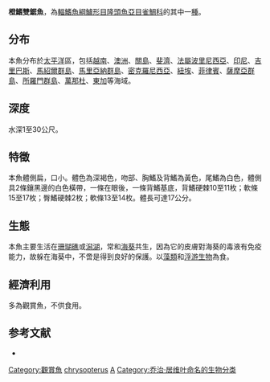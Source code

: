 {{Speciesbox
| name = 橙鰭雙鋸魚
| image = Amphiprion chrysopterus by NPS.jpg
| image_width = 250px
| status = NE
| genus = Amphiprion
| species = chrysopterus
| authority = [[Cuvier|Cuvier]], 1830
| synonyms = 
}}

'''橙鰭雙鋸魚'''，為[[輻鰭魚綱|輻鰭魚綱]][[鱸形目|鱸形目]][[隆頭魚亞目|隆頭魚亞目]][[雀鯛科|雀鯛科]]的其中一[[種|種]]。

==分布==
本魚分布於[[太平洋|太平洋]]區，包括[[越南|越南]]、[[澳洲|澳洲]]、[[關島|關島]]、[[斐濟|斐濟]]、[[法屬波里尼西亞|法屬波里尼西亞]]、[[印尼|印尼]]、[[吉里巴斯|吉里巴斯]]、[[馬紹爾群島|馬紹爾群島]]、[[馬里亞納群島|馬里亞納群島]]、[[密克羅尼西亞|密克羅尼西亞]]、[[紐埃|紐埃]]、[[菲律賓|菲律賓]]、[[薩摩亞群島|薩摩亞群島]]、[[所羅門群島|所羅門群島]]、[[萬那杜|萬那杜]]、[[東加|東加]]等海域。

==深度==
水深1至30公尺。

==特徵==
本魚體側扁，口小。體色為深褐色，吻部、胸鰭及背鰭為黃色，尾鰭為白色，體側具2條鑲黑邊的白色橫帶，一條在眼後，一條背鰭基底，背鰭硬棘10至11枚；軟條15至17枚；臀鰭硬棘2枚；軟條13至14枚。體長可達17公分。

==生態==
本魚主要生活在[[珊瑚礁|珊瑚礁]]或[[潟湖|潟湖]]，常和[[海葵|海葵]]共生，因為它的皮膚對海葵的毒液有免疫能力，故躲在海葵中，不啻是得到良好的保護。以[[藻類|藻類]]和[[浮游生物|浮游生物]]為食。

==經濟利用==
多為觀賞魚，不供食用。

==参考文献==
*{{FishBase_species|genus=Amphiprion|species=chrysopterus|year=2011|month=12}}
{{Taxonbar|from=Q1437711}}

[[Category:觀賞魚|Category:觀賞魚]]
[[Category:雙鋸魚屬|chrysopterus]]
[[Category:1830年描述的鱼类|A]]
[[Category:乔治·居维叶命名的生物分类|Category:乔治·居维叶命名的生物分类]]